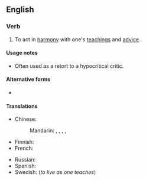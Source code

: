 ==English==

===Verb===
{{en-verb|[[practice]]<> [[what]] [[one]] [[preach]]es<preaches,preaches,preaches>}}

# {{lb|en|American spelling}} To act in [[harmony]] with one's [[teachings]] and [[advice]].

====Usage notes====
* Often used as a retort to a hypocritical critic.

====Alternative forms====
* {{l|en|practise what one preaches}}

====Translations====
{{trans-top|act in harmony with one's teachings}}
* Chinese:
*: Mandarin: {{t+|cmn|說到做到}}, {{t+|cmn|说到做到|tr=shuōdàozuòdào}}, {{t+|cmn|言行一致|tr=yánxíngyízhì}}, {{t+|cmn|身體力行}}, {{t+|cmn|身体力行|tr=shēntǐlìxíng}}
* Finnish: {{t|fi|tehdä niin kuin sanoo}}
* French: {{t+|fr|prêcher d’exemple}}
{{trans-mid}}
* Russian: {{t|ru|слова не должны расходиться с делом}}
* Spanish: {{t|es|predicar con el ejemplo}}
* Swedish: {{t|sv|leva som man lär}} (''to live as one teaches'')
{{trans-bottom}}